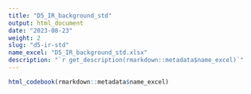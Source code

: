 ```yaml
---
title: "D5_IR_background_std"
output: html_document
date: "2023-08-23"
weight: 2
slug: "d5-ir-std"
name_excel: "D5_IR_background_std.xlsx"
description: "`r get_description(rmarkdown::metadata$name_excel)`"
---
```


```r
html_codebook(rmarkdown::metadata$name_excel)
```
